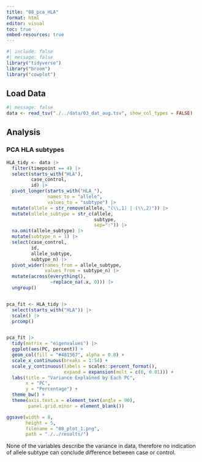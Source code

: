 ```yaml
---
title: "08_pca_HLA"
format: html
editor: visual
toc: true
embed-resources: true
---
```


```r
#| include: false
#| message: false
library("tidyverse")
library("broom")
library("cowplot")
```

## Load Data

```r
#| message: false
data <- read_tsv("./../data/03_dat_aug.tsv", show_col_types = FALSE)
```

## Analysis

### PCA HLA subtypes

```r
HLA_tidy <- data |> 
  filter(timepoint == 4) |>
  select(starts_with("HLA"),
         case_control,
         id) |>
  pivot_longer(starts_with("HLA_"), 
               names_to = "allele",
               values_to = "subtype") |>
  mutate(allele = str_remove(allele, "(\\,1) | (\\,2)")) |>
  mutate(allele_subtype = str_c(allele,
                                subtype,
                                sep=":")) |>
  na.omit(allele_subtype) |>
  mutate(subtype_n = 1) |>
  select(case_control,
         id,
         allele_subtype,
         subtype_n) |>
  pivot_wider(names_from = allele_subtype,
              values_from = subtype_n) |>
  mutate(across(everything(),
                ~replace_na(.x, 0))) |>
  ungroup()


pca_fit <- HLA_tidy |> 
  select(starts_with("HLA")) |>
  scale() |>
  prcomp()


pca_fit |>
  tidy(matrix = "eigenvalues") |>
  ggplot(aes(PC, percent)) +
  geom_col(fill = "#481567", alpha = 0.8) +
  scale_x_continuous(breaks = 1:54) +
  scale_y_continuous(labels = scales::percent_format(),
                     expand = expansion(mult = c(0, 0.01))) +
  labs(title = "Variance Explained by Each PC",
       x = "PC",
       y = "Percentage") +
  theme_bw() +
  theme(axis.text.x = element_text(angle = 90),
        panel.grid.minor = element_blank())

ggsave(width = 8,
       height = 5,
       filename = "08_plot_1.png",
       path = "./../results/")
```

None of the variables describe the variance in data, therefore no indication of allele subtype can conclude difference between case or control.
